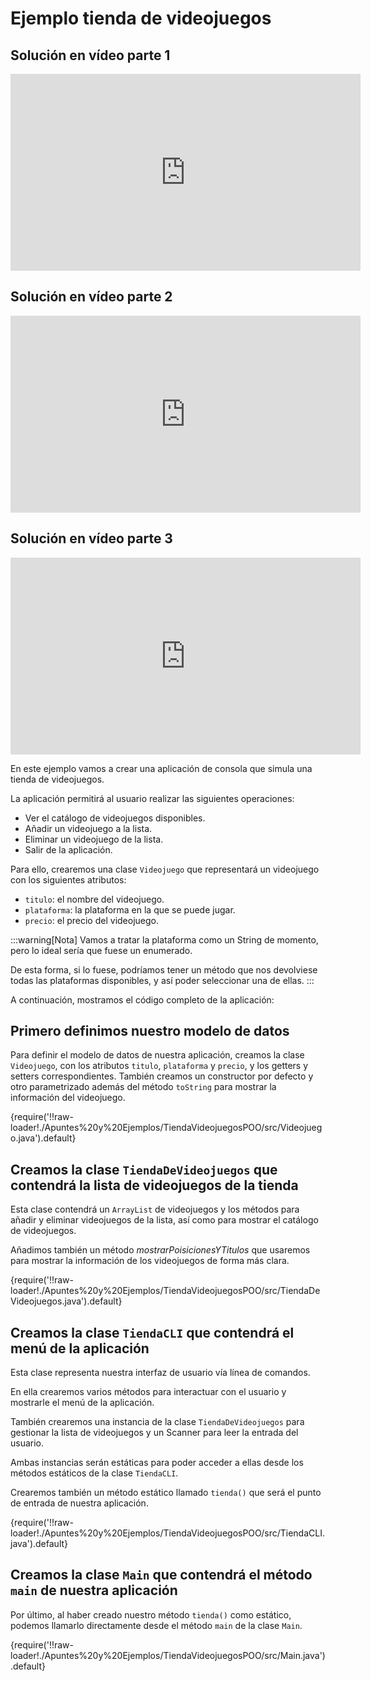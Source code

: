 
# Ejemplo tienda de videojuegos

## Solución en vídeo parte 1

<iframe width="560" height="315" src="https://www.youtube.com/embed/6mFqEb5c1wg?si=szAsw-HhoR5yMOjW" title="YouTube video player" frameborder="0" allow="accelerometer; autoplay; clipboard-write; encrypted-media; gyroscope; picture-in-picture; web-share" referrerpolicy="strict-origin-when-cross-origin" allowfullscreen></iframe>

## Solución en vídeo parte 2

<iframe width="560" height="315" src="https://www.youtube.com/embed/tG19cG0Yeo8?si=ZRPsJc368Pxswztk" title="YouTube video player" frameborder="0" allow="accelerometer; autoplay; clipboard-write; encrypted-media; gyroscope; picture-in-picture; web-share" referrerpolicy="strict-origin-when-cross-origin" allowfullscreen></iframe>

## Solución en vídeo parte 3

<iframe width="560" height="315" src="https://www.youtube.com/embed/TjkTTorX6hI?si=tCjRtThNNBNs5lwJ" title="YouTube video player" frameborder="0" allow="accelerometer; autoplay; clipboard-write; encrypted-media; gyroscope; picture-in-picture; web-share" referrerpolicy="strict-origin-when-cross-origin" allowfullscreen></iframe>

En este ejemplo vamos a crear una aplicación de consola que simula una tienda de videojuegos. 

La aplicación permitirá al usuario realizar las siguientes operaciones:

- Ver el catálogo de videojuegos disponibles.
- Añadir un videojuego a la lista.
- Eliminar un videojuego de la lista.
- Salir de la aplicación.

Para ello, crearemos una clase `Videojuego` que representará un videojuego con los siguientes atributos:

- `titulo`: el nombre del videojuego.
- `plataforma`: la plataforma en la que se puede jugar.
- `precio`: el precio del videojuego.

:::warning[Nota]
Vamos a tratar la plataforma como un String de momento, pero lo ideal sería que fuese un enumerado.

De esta forma, si lo fuese, podríamos tener un método que nos devolviese todas las plataformas disponibles, y así poder seleccionar una de ellas.
:::

A continuación, mostramos el código completo de la aplicación:

## Primero definimos nuestro modelo de datos

Para definir el modelo de datos de nuestra aplicación, creamos la clase `Videojuego`, con los atributos `titulo`, `plataforma` y `precio`,
 y los getters y setters correspondientes. También creamos un constructor por defecto y otro parametrizado además del método `toString` para mostrar la información del videojuego. 

<CodeBlock language="java" title="Videojuego.java">
     {require('!!raw-loader!./Apuntes%20y%20Ejemplos/TiendaVideojuegosPOO/src/Videojuego.java').default}
</CodeBlock>

## Creamos la clase `TiendaDeVideojuegos` que contendrá la lista de videojuegos de la tienda

Esta clase contendrá un ``ArrayList`` de videojuegos y los métodos para añadir y eliminar videojuegos de la lista, así como para mostrar el catálogo de videojuegos.

Añadimos también un método *mostrarPoisicionesYTitulos* que usaremos para mostrar la información de los videojuegos de forma más clara.

<CodeBlock language="java" title="TiendaDeVideojuegos.java">
     {require('!!raw-loader!./Apuntes%20y%20Ejemplos/TiendaVideojuegosPOO/src/TiendaDeVideojuegos.java').default}
</CodeBlock>

## Creamos la clase `TiendaCLI` que contendrá el menú de la aplicación

Esta clase representa nuestra interfaz de usuario vía línea de comandos. 

En ella crearemos varios métodos para interactuar con el usuario y mostrarle el menú de la aplicación.

También crearemos una instancia de la clase `TiendaDeVideojuegos` para gestionar la lista de videojuegos y un Scanner para leer la entrada del usuario.    

Ambas instancias serán estáticas para poder acceder a ellas desde los métodos estáticos de la clase `TiendaCLI`.

Crearemos también un método estático llamado `tienda()` que será el punto de entrada de nuestra aplicación.

<CodeBlock language="java" title="TiendaCLI.java">
     {require('!!raw-loader!./Apuntes%20y%20Ejemplos/TiendaVideojuegosPOO/src/TiendaCLI.java').default}
</CodeBlock>

## Creamos la clase `Main` que contendrá el método `main` de nuestra aplicación

Por último, al haber creado nuestro método `tienda()` como estático, podemos llamarlo directamente desde el método `main` de la clase `Main`.

<CodeBlock language="java" title="Main.java">
     {require('!!raw-loader!./Apuntes%20y%20Ejemplos/TiendaVideojuegosPOO/src/Main.java').default}
</CodeBlock>
